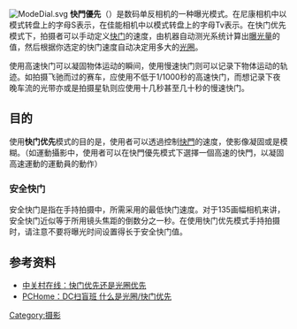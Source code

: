 [[File:ModeDial.svg|thumb]]
'''快門優先'''（{{lang-en|Shutter priority}}）是数码单反相机的一种曝光模式。在尼康相机中以模式转盘上的字母S表示，在佳能相机中以模式转盘上的字母Tv表示。在快门优先模式下，拍摄者可以手动定义[[快门|快门]]的速度，由机器自动测光系统计算出[[曝光量|曝光量]]的值，然后根据你选定的快门速度自动决定用多大的[[光圈|光圈]]。

使用高速快门可以凝固物体运动的瞬间，使用慢速快门则可以记录下物体运动的轨迹。如拍摄飞驰而过的赛车，应使用不低于1/1000秒的高速快门，而想记录下夜晚车流的光带亦或是拍摄星轨则应使用十几秒甚至几十秒的慢速快门。

==目的==
使用'''快门优先'''模式的目的是，使用者可以透過控制[[快門|快門]]的速度，使影像凝固或是模糊。（如運動攝影中，使用者可以在快門優先模式下選擇一個高速的快門，以凝固高速運動的運動員的動作）

=== 安全快门 ===
安全快门是指在手持拍摄中，所需采用的最低快门速度。对于135画幅相机来讲，安全快门近似等于所用镜头焦距的倒数分之一秒。在使用快门优先模式手持拍摄时，请注意不要将曝光时间设置得长于安全快门值。

==参考资料==
*[http://digital.zol.com.cn/2003/0123/54672.shtml 中关村在线：快门优先还是光圈优先] {{Wayback|url=http://digital.zol.com.cn/2003/0123/54672.shtml |date=20160304082845 }}
*[https://web.archive.org/web/20090919171214/http://article.pchome.net/content-10415.html PCHome：DC扫盲班 什么是光圈/快门优先]

[[Category:摄影|Category:摄影]]


{{Photo-stub}}